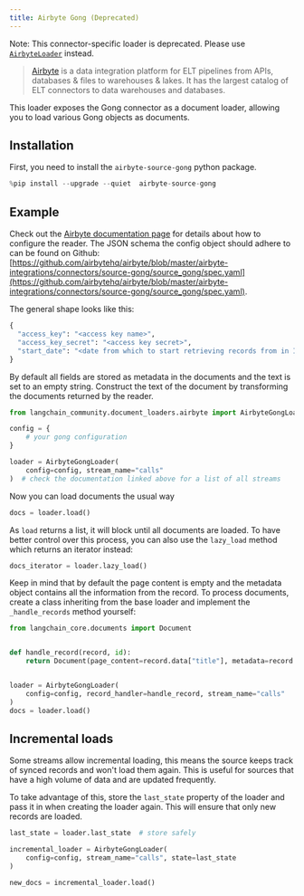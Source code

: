 ```yaml
---
title: Airbyte Gong (Deprecated)
---
```


Note: This connector-specific loader is deprecated. Please use [`AirbyteLoader`](/oss/python/integrations/document_loaders/airbyte) instead.

>[Airbyte](https://github.com/airbytehq/airbyte) is a data integration platform for ELT pipelines from APIs, databases & files to warehouses & lakes. It has the largest catalog of ELT connectors to data warehouses and databases.

This loader exposes the Gong connector as a document loader, allowing you to load various Gong objects as documents.



## Installation

First, you need to install the `airbyte-source-gong` python package.


```python
%pip install --upgrade --quiet  airbyte-source-gong
```

## Example

Check out the [Airbyte documentation page](https://docs.airbyte.com/integrations/sources/gong/) for details about how to configure the reader.
The JSON schema the config object should adhere to can be found on Github: [https://github.com/airbytehq/airbyte/blob/master/airbyte-integrations/connectors/source-gong/source_gong/spec.yaml](https://github.com/airbytehq/airbyte/blob/master/airbyte-integrations/connectors/source-gong/source_gong/spec.yaml).

The general shape looks like this:
```python
{
  "access_key": "<access key name>",
  "access_key_secret": "<access key secret>",
  "start_date": "<date from which to start retrieving records from in ISO format, e.g. 2020-10-20T00:00:00Z>",
}
```

By default all fields are stored as metadata in the documents and the text is set to an empty string. Construct the text of the document by transforming the documents returned by the reader.


```python
from langchain_community.document_loaders.airbyte import AirbyteGongLoader

config = {
    # your gong configuration
}

loader = AirbyteGongLoader(
    config=config, stream_name="calls"
)  # check the documentation linked above for a list of all streams
```

Now you can load documents the usual way


```python
docs = loader.load()
```

As `load` returns a list, it will block until all documents are loaded. To have better control over this process, you can also use the `lazy_load` method which returns an iterator instead:


```python
docs_iterator = loader.lazy_load()
```

Keep in mind that by default the page content is empty and the metadata object contains all the information from the record. To process documents, create a class inheriting from the base loader and implement the `_handle_records` method yourself:


```python
from langchain_core.documents import Document


def handle_record(record, id):
    return Document(page_content=record.data["title"], metadata=record.data)


loader = AirbyteGongLoader(
    config=config, record_handler=handle_record, stream_name="calls"
)
docs = loader.load()
```

## Incremental loads

Some streams allow incremental loading, this means the source keeps track of synced records and won't load them again. This is useful for sources that have a high volume of data and are updated frequently.

To take advantage of this, store the `last_state` property of the loader and pass it in when creating the loader again. This will ensure that only new records are loaded.


```python
last_state = loader.last_state  # store safely

incremental_loader = AirbyteGongLoader(
    config=config, stream_name="calls", state=last_state
)

new_docs = incremental_loader.load()
```
